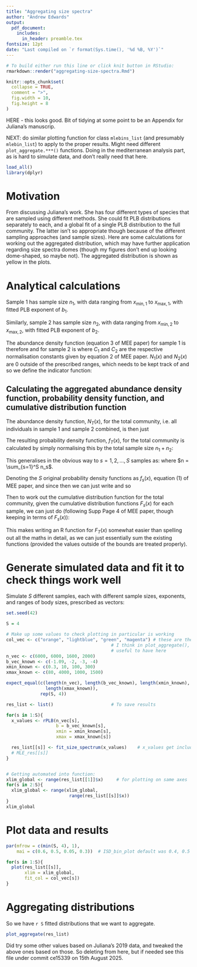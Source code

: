 ```yaml
---
title: "Aggregating size spectra"
author: "Andrew Edwards"
output:
  pdf_document:
    includes:
      in_header: preamble.tex
fontsize: 12pt
date: "Last compiled on `r format(Sys.time(), '%d %B, %Y')`"
---
```

```r
# To build either run this line or click knit button in RStudio:
rmarkdown::render("aggregating-size-spectra.Rmd")
```



```r
knitr::opts_chunk$set(
  collapse = TRUE,
  comment = ">",
  fig.width = 10,
  fig.height = 8
)
```

HERE - this looks good. Bit of tidying at some point to be an Appendix for
Juliana's manuscrip.

NEXT: do similar plotting
function for class `mlebins_list` (and presumably `mlebin_list`) to apply to the
proper results. Might need different `plot_aggregate.***()` functions. Doing in
the mediterranean analysis part, as is hard to simulate data, and don't really
need that here.

```r
load_all()
library(dplyr)
```

# Motivation

From discussing Juliana's work. She has four different types of species that are
sampled using different methods. She could fit PLB distributions separately to
each, and a global fit of a single PLB distribution to the full community. The
latter isn't so appropriate though because
of the different sampling approaches (and sample sizes). Here are some
calculations for working out the aggregated distribution, which may have further
application regarding size spectra domes (though my figures don't end up looking
dome-shaped, so maybe not). The aggregated distribution is shown as yellow in
the plots.

# Analytical calculations

Sample 1 has sample size $n_1$, with data ranging from $x_{\mathrm{min}, 1}$ to $x_{\mathrm{max}, 1}$, with fitted PLB exponent of $b_1$.

Similarly, sample 2 has sample size $n_2$, with data ranging from $x_{\mathrm{min}, 2}$
to $x_{\mathrm{max}, 2}$, with fitted PLB exponent of $b_2$.

The abundance density function (equation 3 of MEE paper) for sample 1 is
therefore
\begin{eqnarray}
N_1(x) = n_1 C_1 x^{b_1}, ~~~x_{\mathrm{min}, 1} \leq x \leq x_{\mathrm{max}, 1}
\end{eqnarray}
and for sample 2 is
\begin{eqnarray}
N_2(x) = n_2 C_2 x^{b_2},~~~x_{\mathrm{min}, 2} \leq x \leq x_{\mathrm{max}, 2}
\end{eqnarray}
where $C_1$ and $C_2$ are the respective normalisation constants given by
equation 2 of MEE paper. $N_1(x)$ and $N_2(x)$ are 0 outside of the prescribed
ranges, which needs to be kept track of
and so we define the indicator function:
\begin{eqnarray}
\mathrm{I}_s(x) = \left\{ \begin{array}{ll}
 1, & x_{\mathrm{min}, s} \leq x \leq x_{\mathrm{max}, s} \\
 0, & \mathrm{otherwise.}
  \end{array}
  \right.
\end{eqnarray}

## Calculating the aggregated abundance density function, probability density function, and cumulative distribution function

The abundance density function, $N_T(x)$, for the total community, i.e. all individuals in
sample 1 and sample 2 combined, is then just
\begin{eqnarray}
N_T(x) & = & N_1(x) \mathrm{I}_1(x) + N_2(x) \mathrm{I}_2(x)\\
 & = & n_1 C_1 x^{b_1} \mathrm{I}_1(x) + n_2 C_2 x^{b_2} \mathrm{I}_2(x).
\end{eqnarray}

The resulting probability density function, $f_T(x)$, for the total community is calculated
by simply normalising this by the total sample size $n_1 + n_2$:
\begin{eqnarray}
f_T(x) = \dfrac{1}{n_1 + n_2} \left(n_1 C_1 x^{b_1} \mathrm{I}_1(x) + n_2 C_2
x^{b_2} \mathrm{I}_2(x)
\right).
\end{eqnarray}

This generalises in the obvious way to $s = 1, 2, ..., S$ samples as:
\begin{eqnarray}
f_T(x) = \dfrac{1}{n} \sum_{s=1}^S n_s C_s x^{b_s} \mathrm{I}_s(x)
\label{agg}
\end{eqnarray}
where $n = \sum_{s=1}^S n_s$.

Denoting the $S$ original probability density functions as $f_s(x)$, equation
(1) of MEE paper, and since
\begin{eqnarray}
f_s(x) = 0, ~~~x < x_{\mathrm{min}, s}~\mathrm{or}~x > x_{\mathrm{max}, s},
\end{eqnarray}
then we can just write
\begin{eqnarray}
f_s(x) = C_s x^{b_s} \mathrm{I}_s(x),
\end{eqnarray}
and so
\begin{eqnarray}
f_T(x) = \dfrac{1}{n} \sum_{s=1}^S n_s f_s(x).
\end{eqnarray}

Then to work out the cumulative distribution function for the total community,
given the cumulative distribution functions $F_s(x)$ for each sample,
we can just do (following Supp Page 4 of MEE paper, though keeping in terms of
$F_s(x)$):

\begin{eqnarray}
F_T(x) & = & \mathrm{P}(X \leq x) \\
 & = & \int_{x_{\mathrm{min}}}^x f_T(x) \mathrm{d}x \\
 & = & \dfrac{1}{n} \int_{x_{\mathrm{min}}}^x \sum_s n_s f_s(x) \mathrm{d}x \\
 & = & \dfrac{1}{n} \sum_s n_s \int_{x_{\mathrm{min}}}^x f_s(x) \mathrm{d}x \\
 & = & \dfrac{1}{n} \sum_s n_s F_s(x).
\end{eqnarray}

This makes writing an R function for $F_T(x)$ somewhat easier than spelling out
all the maths in detail, as we can just essentially sum the existing functions
(provided the values outside of the bounds are treated properly).

# Generate simulated data and fit it to check things work well

Simulate $S$ different samples, each with different sample sizes, exponents, and
ranges of body sizes, prescribed as vectors:

```r
set.seed(42)

S = 4

# Make up some values to check plotting in particular is working
col_vec <- c("orange", "lightblue", "green", "magenta") # these are the defaults
                                        # I think in plot_aggregate(), but
                                        # useful to have here
n_vec <- c(6000, 6000, 1600, 2000)
b_vec_known <- c(-1.09, -2, -3, -4)
xmin_known <- c(0.3, 10, 100, 300)
xmax_known <- c(80, 4000, 1000, 1500)

expect_equal(c(length(n_vec), length(b_vec_known), length(xmin_known),
               length(xmax_known)),
             rep(S, 4))

res_list <- list()                      # To save results

for(s in 1:S){
  x_values <- rPLB(n_vec[s],
                   b = b_vec_known[s],
                   xmin = xmin_known[s],
                   xmax = xmax_known[s])

  res_list[[s]] <- fit_size_spectrum(x_values)    # x_values get included in
  # MLE_res[[s]]
}


# Getting automated into function:
xlim_global <- range(res_list[[1]]$x)     # for plotting on same axes
for(s in 2:S){
  xlim_global <- range(xlim_global,
                        range(res_list[[s]]$x))
}
xlim_global
```

# Plot data and results

```r
par(mfrow = c(min(S, 4), 1),
    mai = c(0.6, 0.5, 0.05, 0.3))  # ISD_bin_plot default was 0.4, 0.5 0.05, 0.3

for(s in 1:S){
  plot(res_list[[s]],
       xlim = xlim_global,
       fit_col = col_vec[s])
}
```

# Aggregating distributions

So we have `r S` fitted distributions that we want to aggregate.

```r
plot_aggregate(res_list)
```

Did try some other values based on Juliana's 2019 data, and tweaked the above
ones based on those. So deleting from here, but if needed see this file under
commit ce15339 on 15th August 2025.
